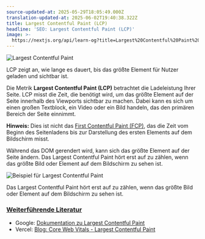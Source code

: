 ```yaml
---
source-updated-at: 2025-05-29T18:05:49.000Z
translation-updated-at: 2025-06-02T19:40:38.322Z
title: Largest Contentful Paint (LCP)
headline: 'SEO: Largest Contentful Paint (LCP)'
image: >-
  https://nextjs.org/api/learn-og?title=Largest%20Contentful%20Paint%20(LCP)&amp;chapter=18
---
```


![Largest Contentful Paint](https://h8DxKfmAPhn8O0p3.public.blob.vercel-storage.com/learn/pages-router/seo/lcp.png)

LCP zeigt an, wie lange es dauert, bis das größte Element für Nutzer geladen und sichtbar ist.

Die Metrik **Largest Contentful Paint (LCP)** betrachtet die Ladeleistung Ihrer Seite. LCP misst die Zeit, die benötigt wird, um das größte Element auf der Seite innerhalb des Viewports sichtbar zu machen. Dabei kann es sich um einen großen Textblock, ein Video oder ein Bild handeln, das den primären Bereich der Seite einnimmt.

**Hinweis:** Dies ist nicht das [First Contentful Paint (FCP)](https://web.dev/fcp/), das die Zeit vom Beginn des Seitenladens bis zur Darstellung des ersten Elements auf dem Bildschirm misst.

Während das DOM gerendert wird, kann sich das größte Element auf der Seite ändern. Das Largest Contentful Paint hört erst auf zu zählen, wenn das größte Bild oder Element auf dem Bildschirm zu sehen ist.

![Beispiel für Largest Contentful Paint](https://h8DxKfmAPhn8O0p3.public.blob.vercel-storage.com/learn/pages-router/seo/lcp-example.png)

Das Largest Contentful Paint hört erst auf zu zählen, wenn das größte Bild oder Element auf dem Bildschirm zu sehen ist.

### [Weiterführende Literatur](#further-reading)

*   Google: [Dokumentation zu Largest Contentful Paint](https://web.dev/lcp/)
*   Vercel: [Blog: Core Web Vitals - Largest Contentful Paint](https://vercel.com/blog/core-web-vitals#largest-contentful-paint)